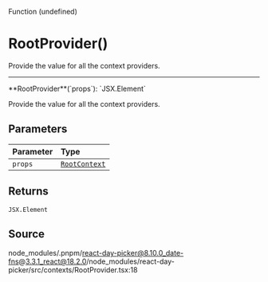 <SectionTitle>Function (undefined)</SectionTitle>

# RootProvider()

<Description>Provide the value for all the context providers.</Description>

---

<a id="undefined" name="undefined"></a>

<SignatureMemberIdentifier>
  **RootProvider**(`props`): `JSX.Element`
</SignatureMemberIdentifier>

Provide the value for all the context providers.

## Parameters

| Parameter | Type                                                 |
| :-------- | :--------------------------------------------------- |
| `props`   | [`RootContext`](/docs/api/interfaces/RootContext.md) |

## Returns

`JSX.Element`

## Source

node_modules/.pnpm/react-day-picker@8.10.0_date-fns@3.3.1_react@18.2.0/node_modules/react-day-picker/src/contexts/RootProvider.tsx:18
